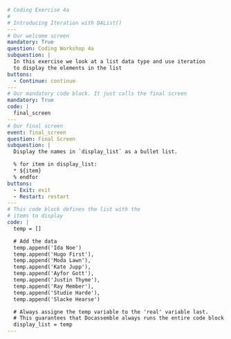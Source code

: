 ```yml
# Coding Exercise 4a
#
# Introducing Iteration with DAList()
---
# Our welcome screen
mandatory: True
question: Coding Workshop 4a
subquestion: |
  In this exercise we look at a list data type and use iteration
  to display the elements in the list
buttons:
  - Continue: continue
---
# Our mandatory code block. It just calls the final screen
mandatory: True
code: |
  final_screen
---
# Our final screen
event: final_screen
question: Final Screen
subquestion: |
  Display the names in `display_list` as a bullet list.

  % for item in display_list:
  * ${item}
  % endfor
buttons:
  - Exit: exit
  - Restart: restart
---
# This code block defines the list with the 
# items to display
code: |
  temp = []

  # Add the data
  temp.append('Ida Noe')
  temp.append('Hugo First'),
  temp.append('Moda Lawn'),
  temp.append('Kate Jupp'),
  temp.append('Ayfor Gott'),
  temp.append('Justin Thyme'),
  temp.append('Ray Member'),
  temp.append('Studie Harde'),
  temp.append('Slacke Hearse')

  # Always assigne the temp variable to the 'real' variable last. 
  # This guarantees that Docassemble always runs the entire code block
  display_list = temp
---
```